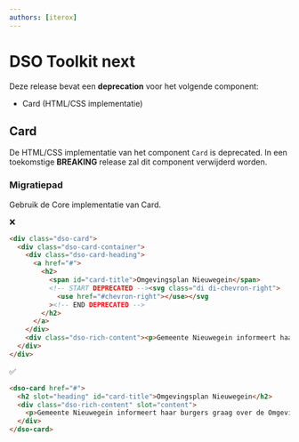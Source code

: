 ```yaml
---
authors: [iterox]
---
```


# DSO Toolkit next

Deze release bevat een **deprecation** voor het volgende component:

- Card (HTML/CSS implementatie)

<!-- truncate -->

## Card

De HTML/CSS implementatie van het component `Card` is deprecated. In een toekomstige **BREAKING** release zal dit
component verwijderd worden.

### Migratiepad

Gebruik de Core implementatie van Card.

❌

```html
<div class="dso-card">
  <div class="dso-card-container">
    <div class="dso-card-heading">
      <a href="#">
        <h2>
          <span id="card-title">Omgevingsplan Nieuwegein</span>
          <!-- START DEPRECATED --><svg class="di di-chevron-right">
            <use href="#chevron-right"></use></svg
          ><!-- END DEPRECATED -->
        </h2>
      </a>
    </div>
    <div class="dso-rich-content"><p>Gemeente Nieuwegein informeert haar burgers graag over de Omgevingswet.</p></div>
  </div>
</div>
```

✅

```html
<dso-card href="#">
  <h2 slot="heading" id="card-title">Omgevingsplan Nieuwegein</h2>
  <div class="dso-rich-content" slot="content">
    <p>Gemeente Nieuwegein informeert haar burgers graag over de Omgevingswet.</p>
  </div>
</dso-card>
```
